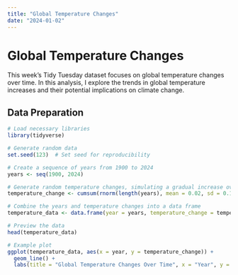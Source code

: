 ---
title: "Global Temperature Changes"
date: "2024-01-02"
---

# Global Temperature Changes

This week's Tidy Tuesday dataset focuses on global temperature changes over time. In this analysis, I explore the trends in global temperature increases and their potential implications on climate change.

## Data Preparation

```{r}
# Load necessary libraries
library(tidyverse)

# Generate random data
set.seed(123)  # Set seed for reproducibility

# Create a sequence of years from 1900 to 2024
years <- seq(1900, 2024)

# Generate random temperature changes, simulating a gradual increase over time
temperature_change <- cumsum(rnorm(length(years), mean = 0.02, sd = 0.1))

# Combine the years and temperature changes into a data frame
temperature_data <- data.frame(year = years, temperature_change = temperature_change)

# Preview the data
head(temperature_data)
```



```{r}
# Example plot
ggplot(temperature_data, aes(x = year, y = temperature_change)) +
  geom_line() +
  labs(title = "Global Temperature Changes Over Time", x = "Year", y = "Temperature Change (°C)")
```


